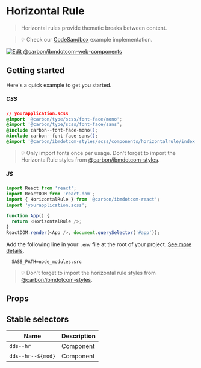 
# Horizontal Rule

> Horizontal rules provide thematic breaks between content.

> 💡 Check our
> [CodeSandbox](https://githubbox.com/carbon-design-system/ibm-dotcom-library/tree/master/packages/react/examples/codesandbox/components/HorizontalRule)
> example implementation.

[![Edit @carbon/ibmdotcom-web-components](https://codesandbox.io/static/img/play-codesandbox.svg)](https://githubbox.com/carbon-design-system/ibm-dotcom-library/tree/master/packages/react/examples/codesandbox/components/HorizontalRule)

## Getting started

Here's a quick example to get you started.

##### CSS

```css
// yourapplication.scss
@import '@carbon/type/scss/font-face/mono';
@import '@carbon/type/scss/font-face/sans';
@include carbon--font-face-mono();
@include carbon--font-face-sans();
@import '@carbon/ibmdotcom-styles/scss/components/horizontalrule/index';
```

> 💡 Only import fonts once per usage. Don't forget to import the HorizontalRule
> styles from
> [@carbon/ibmdotcom-styles](https://github.com/carbon-design-system/ibm-dotcom-library/blob/master/packages/styles).

##### JS

```javascript
import React from 'react';
import ReactDOM from 'react-dom';
import { HorizontalRule } from '@carbon/ibmdotcom-react';
import 'yourapplication.scss';

function App() {
  return <HorizontalRule />;
}
ReactDOM.render(<App />, document.querySelector('#app'));
```

Add the following line in your `.env` file at the root of your project.
[See more details](https://github.com/carbon-design-system/ibm-dotcom-library/tree/master/packages/styles#usage).

```
  SASS_PATH=node_modules:src
```

> 💡 Don't forget to import the horizontal rule styles from
> [@carbon/ibmdotcom-styles](https://github.com/carbon-design-system/ibm-dotcom-library/blob/master/packages/styles).

## Props

<Props of={HorizontalRule} />

## Stable selectors

| Name              | Description |
| ----------------- | ----------- |
| `dds--hr`         | Component   |
| `dds--hr--${mod}` | Component   |

<Description markdown={contributing} />
